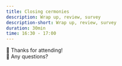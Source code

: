 ```yaml
---
title: Closing cermonies
description: Wrap up, review, survey
description-short: Wrap up, review, survey
duration: 30min
time: 16:30 - 17:00
---
```


::: lead
🙏 Thanks for attending!<br>
🙋 Any questions?
:::

<!-- FIXME link to survey -->